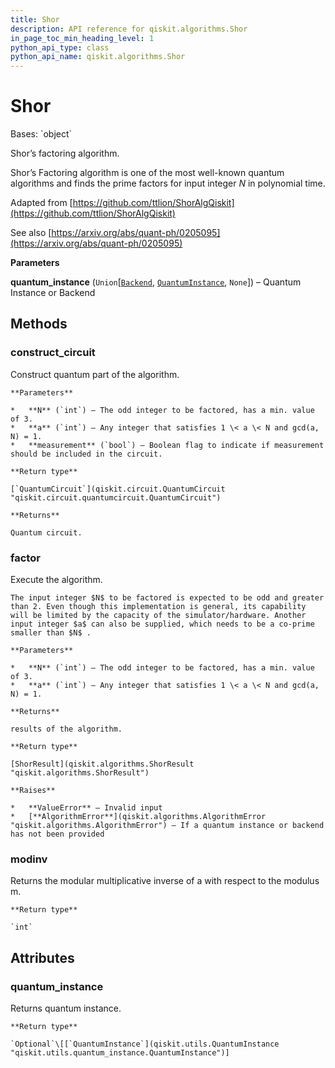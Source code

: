 ```yaml
---
title: Shor
description: API reference for qiskit.algorithms.Shor
in_page_toc_min_heading_level: 1
python_api_type: class
python_api_name: qiskit.algorithms.Shor
---
```


# Shor

<Class id="qiskit.algorithms.Shor" github="https://github.com/qiskit/qiskit/tree/stable/0.21/qiskit/algorithms/factorizers/shor.py" signature="Shor(quantum_instance=None)">
  Bases: `object`

  Shor’s factoring algorithm.

  Shor’s Factoring algorithm is one of the most well-known quantum algorithms and finds the prime factors for input integer $N$ in polynomial time.

  Adapted from [https://github.com/ttlion/ShorAlgQiskit](https://github.com/ttlion/ShorAlgQiskit)

  See also [https://arxiv.org/abs/quant-ph/0205095](https://arxiv.org/abs/quant-ph/0205095)

  **Parameters**

  **quantum\_instance** (`Union`\[[`Backend`](qiskit.providers.Backend "qiskit.providers.backend.Backend"), [`QuantumInstance`](qiskit.utils.QuantumInstance "qiskit.utils.quantum_instance.QuantumInstance"), `None`]) – Quantum Instance or Backend

  ## Methods

  ### construct\_circuit

  <Function id="qiskit.algorithms.Shor.construct_circuit" name="construct_circuit" signature="Shor.construct_circuit(N, a=2, measurement=False)">
    Construct quantum part of the algorithm.

    **Parameters**

    *   **N** (`int`) – The odd integer to be factored, has a min. value of 3.
    *   **a** (`int`) – Any integer that satisfies 1 \< a \< N and gcd(a, N) = 1.
    *   **measurement** (`bool`) – Boolean flag to indicate if measurement should be included in the circuit.

    **Return type**

    [`QuantumCircuit`](qiskit.circuit.QuantumCircuit "qiskit.circuit.quantumcircuit.QuantumCircuit")

    **Returns**

    Quantum circuit.
  </Function>

  ### factor

  <Function id="qiskit.algorithms.Shor.factor" name="factor" signature="Shor.factor(N, a=2)">
    Execute the algorithm.

    The input integer $N$ to be factored is expected to be odd and greater than 2. Even though this implementation is general, its capability will be limited by the capacity of the simulator/hardware. Another input integer $a$ can also be supplied, which needs to be a co-prime smaller than $N$ .

    **Parameters**

    *   **N** (`int`) – The odd integer to be factored, has a min. value of 3.
    *   **a** (`int`) – Any integer that satisfies 1 \< a \< N and gcd(a, N) = 1.

    **Returns**

    results of the algorithm.

    **Return type**

    [ShorResult](qiskit.algorithms.ShorResult "qiskit.algorithms.ShorResult")

    **Raises**

    *   **ValueError** – Invalid input
    *   [**AlgorithmError**](qiskit.algorithms.AlgorithmError "qiskit.algorithms.AlgorithmError") – If a quantum instance or backend has not been provided
  </Function>

  ### modinv

  <Function id="qiskit.algorithms.Shor.modinv" name="modinv" signature="static Shor.modinv(a, m)">
    Returns the modular multiplicative inverse of a with respect to the modulus m.

    **Return type**

    `int`
  </Function>

  ## Attributes

  ### quantum\_instance

  <Attribute id="qiskit.algorithms.Shor.quantum_instance" name="quantum_instance">
    Returns quantum instance.

    **Return type**

    `Optional`\[[`QuantumInstance`](qiskit.utils.QuantumInstance "qiskit.utils.quantum_instance.QuantumInstance")]
  </Attribute>
</Class>

